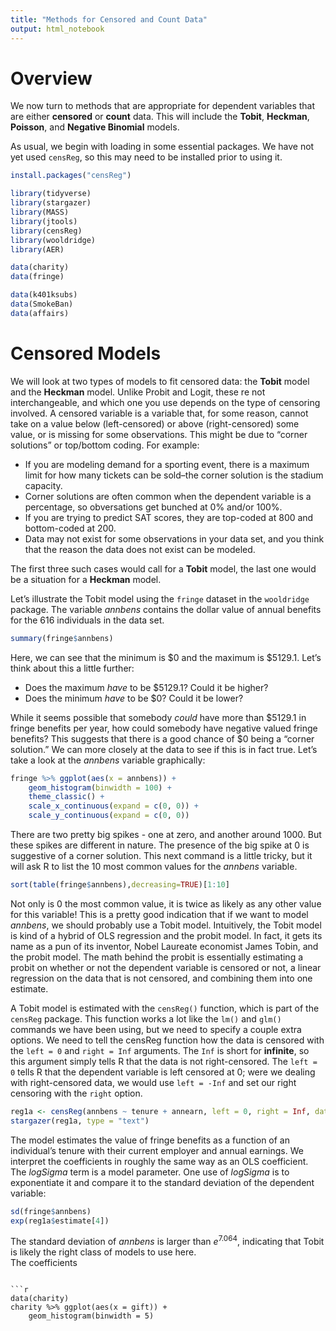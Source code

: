 ```yaml
---
title: "Methods for Censored and Count Data"
output: html_notebook
---
```


# Overview

We now turn to methods that are appropriate for dependent variables that are either **censored** or **count** data.  This will include the **Tobit**, **Heckman**, **Poisson**, and **Negative Binomial** models.

As usual, we begin with loading in some essential packages.  We have not yet used `censReg`, so this may need to be installed prior to using it.  


```r
install.packages("censReg")
```

```r
library(tidyverse)
library(stargazer)
library(MASS)
library(jtools)
library(censReg)
library(wooldridge)
library(AER)

data(charity)
data(fringe)

data(k401ksubs)
data(SmokeBan)
data(affairs)

```

# Censored Models

We will look at two types of models to fit censored data: the **Tobit** model and the **Heckman** model.  Unlike Probit and Logit, these re not interchangeable, and which one you use depends on the type of censoring involved.  A censored variable is a variable that, for some reason, cannot take on a value below (left-censored) or above (right-censored) some value, or is missing for some observations. This might be due to "corner solutions" or top/bottom coding. For example:

* If you are modeling demand for a sporting event, there is a maximum limit for how many tickets can be sold--the corner solution is the stadium capacity.
* Corner solutions are often common when the dependent variable is a percentage, so obversations get bunched at 0% and/or 100%.
* If you are trying to predict SAT scores, they are top-coded at 800 and bottom-coded at 200.  
* Data may not exist for some observations in your data set, and you think that the reason the data does not exist can be modeled.  

The first three such cases would call for a **Tobit** model, the last one would be a situation for a **Heckman** model.

Let's illustrate the Tobit model using the `fringe` dataset in the `wooldridge` package.  The variable $annbens$ contains the dollar value of annual benefits for the 616 individuals in the data set.

```r
summary(fringe$annbens)
```

Here, we can see that the minimum is \$0 and the maximum is \$5129.1.  Let's think about this a little further: 

* Does the maximum *have* to be \$5129.1?  Could it be higher? 
* Does the minimum *have* to be \$0?  Could it be lower?  

While it seems possible that somebody *could* have more than \$5129.1 in fringe benefits per year, how could somebody have negative valued fringe benefits?  This suggests that there is a good chance of \$0 being a "corner solution."  We can more closely at the data to see if this is in fact true.  Let's take a look at the $annbens$ variable graphically:

```r
fringe %>% ggplot(aes(x = annbens)) +
    geom_histogram(binwidth = 100) +
    theme_classic() +
    scale_x_continuous(expand = c(0, 0)) +
    scale_y_continuous(expand = c(0, 0)) 

```
There are two pretty big spikes - one at zero, and another around 1000.   But these spikes are different in nature.  The presence of the big spike at 0 is suggestive of a corner solution. This next command is a little tricky, but it will ask R to list the 10 most common values for the $annbens$ variable.


```r
sort(table(fringe$annbens),decreasing=TRUE)[1:10]
```
Not only is 0 the most common value, it is twice as likely as any other value for this variable! This is a pretty good indication that if we want to model $annbens$, we should probably use a Tobit model.  Intuitively, the Tobit model is kind of a hybrid of OLS regression and the probit model.  In fact, it gets its name as a pun of its inventor, Nobel Laureate economist James Tobin, and the probit model.  The math behind the probit is essentially estimating a probit on whether or not the dependent variable is censored or not, a linear regression on the data that is not censored, and combining them into one estimate.  

A Tobit model is estimated with the `censReg()` function, which is part of the `censReg` package.  This function works a lot like the `lm()` and `glm()` commands we have been using, but we need to specify a couple extra options.  We need to tell the censReg function how the data is censored with the `left = 0` and `right = Inf` arguments.  The `Inf` is short for **infinite**, so this argument simply tells R that the data is not right-censored.  The `left = 0` tells R that the dependent variable is left censored at 0; were we dealing with right-censored data, we would use `left = -Inf` and set our right censoring with the `right` option. 

```r
reg1a <- censReg(annbens ~ tenure + annearn, left = 0, right = Inf, data = fringe)
stargazer(reg1a, type = "text")
```
The model estimates the value of fringe benefits as a function of an individual's tenure with their current employer and annual earnings.  We interpret the coefficients in roughly the same way as an OLS coefficient.  The $logSigma$ term is a model parameter.  One use of $logSigma$ is to exponentiate it and compare it to the standard deviation of the dependent variable:

```r
sd(fringe$annbens)
exp(reg1a$estimate[4])

```
The standard deviation of $annbens$ is larger than $e^{7.064}$, indicating that Tobit is likely the right class of models to use here.  
The coefficients 


```

```r
data(charity)
charity %>% ggplot(aes(x = gift)) +
    geom_histogram(binwidth = 5)

```




